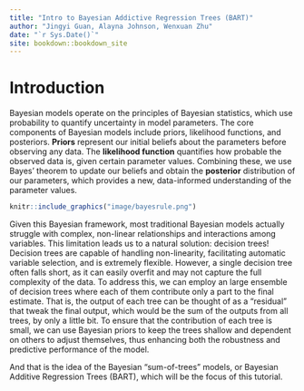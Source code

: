 ```yaml
---
title: "Intro to Bayesian Addictive Regression Trees (BART)"
author: "Jingyi Guan, Alayna Johnson, Wenxuan Zhu"
date: "`r Sys.Date()`"
site: bookdown::bookdown_site
---
```


# Introduction

Bayesian models operate on the principles of Bayesian statistics, which use probability to quantify uncertainty in model parameters. The core components of Bayesian models include priors, likelihood functions, and posteriors. **Priors** represent our initial beliefs about the parameters before observing any data. The **likelihood function** quantifies how probable the observed data is, given certain parameter values. Combining these, we use Bayes' theorem to update our beliefs and obtain the **posterior** distribution of our parameters, which provides a new, data-informed understanding of the parameter values.

```r
knitr::include_graphics("image/bayesrule.png")
```

Given this Bayesian framework, most traditional Bayesian models actually struggle with complex, non-linear relationships and interactions among variables. This limitation leads us to a natural solution: decision trees! Decision trees are capable of handling non-linearity, facilitating automatic variable selection, and is extremely flexible. However, a single decision tree often falls short, as it can easily overfit and may not capture the full complexity of the data. To address this, we can employ an large ensemble of decision trees where each of them contribute only a part to the final estimate. That is, the output of each tree can be thought of as a "residual" that tweak the final output, which would be the sum of the outputs from all trees, by only a little bit. To ensure that the contribution of each tree is small, we can use Bayesian priors to keep the trees shallow and dependent on others to adjust themselves, thus enhancing both the robustness and predictive performance of the model.

And that is the idea of the Bayesian "sum-of-trees" models, or Bayesian Additive Regression Trees (BART), which will be the focus of this tutorial.
